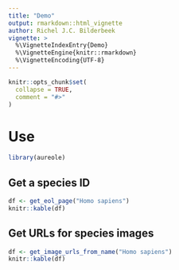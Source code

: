 ```yaml
---
title: "Demo"
output: rmarkdown::html_vignette
author: Richel J.C. Bilderbeek
vignette: >
  %\VignetteIndexEntry{Demo}
  %\VignetteEngine{knitr::rmarkdown}
  %\VignetteEncoding{UTF-8}
---
```


```r
knitr::opts_chunk$set(
  collapse = TRUE,
  comment = "#>"
)
```

# Use

```r
library(aureole)
```

## Get a species ID

```r
df <- get_eol_page("Homo sapiens")
knitr::kable(df)
```

## Get URLs for species images

```r
df <- get_image_urls_from_name("Homo sapiens")
knitr::kable(df)
```
